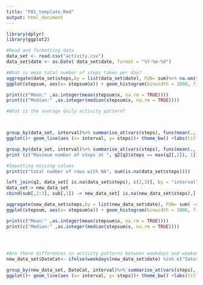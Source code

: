 ```yaml
---
title: "PA1_template.Rmd"
output: html_document
---
```


```r

library(dplyr)
library(ggplot2)

#Read and formatting data
data_set <- read.csv("activity.csv") 
data_set$date <- as.Date( data_set$date, format = "%Y-%m-%d")

#What is mean total number of steps taken per day?
aggregate(data_set$steps,by = list(data_set$date), FUN= sum)%>% na.omit() -> stepsum
ggplot(stepsum, aes(x= stepsum$x)) + geom_histogram(binwidth = 3000, fill = "green", col = "black")+theme_bw()+ labs(title = "Total number of steps", x = "Total step") 

print(c("Mean:" ,as.integer(mean(stepsum$x, na.rm = TRUE))))
print(c("Median:" ,as.integer(median(stepsum$x, na.rm = TRUE))))
```


```r
#What is the average daily activity pattern?



group_by(data_set, interval)%>% summarise_at(vars(steps), funs(mean(., na.rm = TRUE)))%>%
ggplot()+ geom_line(aes (x= interval, y= steps))+ theme_bw() +labs(title = "Daily activity pattern", x = "Time interval", y= "average step") 

group_by(data_set, interval)%>% summarise_at(vars(steps), funs(mean(., na.rm = TRUE)))-> q2
print (c("Maximum number of steps at ", q2[q2$steps == max(q2[,2]), 1]))


```
```r
#Imputting missing values 
print(c("total number of rows with NA", sum(is.na(data_set$steps))))

left_join(q2, data_set[ is.na(data_set$steps), c(2,3)], by = "interval" ) -> sub
data_set-> new_data_set
cbind(sub[,2:3], sub[,1]) -> new_data_set[ is.na(new_data_set$steps),]

aggregate(new_data_set$steps,by = list(new_data_set$date), FUN= sum) -> stepsum
ggplot(stepsum, aes(x= stepsum$x)) + geom_histogram(binwidth = 3000, fill = "green", col = "black")+theme_bw()+ labs(title = "Total number of steps", x = "Total step") 

print(c("Mean:" ,as.integer(mean(stepsum$x, na.rm = TRUE))))
print(c("Median:" ,as.integer(median(stepsum$x, na.rm = TRUE))))


 
```
```r
#Are there differences in activity patterns between weekdays and weekends?
new_data_set$DateCat<- ifelse(weekdays(new_data_set$date) %in% c("Saturday","Sunday"), "weekend", "weekdays")

group_by(new_data_set, DateCat, interval)%>% summarise_at(vars(steps), funs(mean(., na.rm = TRUE)))%>%
ggplot()+ geom_line(aes (x= interval, y= steps))+ theme_bw() +labs(title = "Daily activity pattern", x = "Time interval", y= "average step") + facet_grid(DateCat ~.)


```




